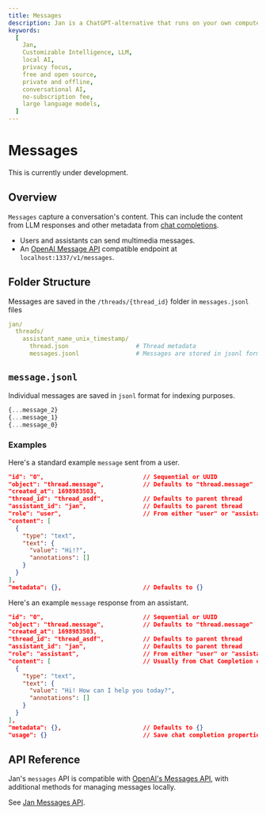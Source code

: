 ```yaml
---
title: Messages
description: Jan is a ChatGPT-alternative that runs on your own computer, with a local API server.
keywords:
  [
    Jan,
    Customizable Intelligence, LLM,
    local AI,
    privacy focus,
    free and open source,
    private and offline,
    conversational AI,
    no-subscription fee,
    large language models,
  ]
---
```



# Messages

<Callout type='warning'>
  This is currently under development.
</Callout>

## Overview

`Messages` capture a conversation's content. This can include the content from LLM responses and other metadata from [chat completions](/specs/chats).

- Users and assistants can send multimedia messages.
- An [OpenAI Message API](https://platform.openai.com/docs/api-reference/messages) compatible endpoint at `localhost:1337/v1/messages`.

## Folder Structure

Messages are saved in the `/threads/{thread_id}` folder in `messages.jsonl` files

```yaml
jan/
  threads/
    assistant_name_unix_timestamp/
      thread.json                   # Thread metadata
      messages.jsonl                # Messages are stored in jsonl format
```

## `message.jsonl`

Individual messages are saved in `jsonl` format for indexing purposes.

```js
{...message_2}
{...message_1}
{...message_0}
```

### Examples

Here's a standard example `message` sent from a user.

```json
"id": "0",                            // Sequential or UUID
"object": "thread.message",           // Defaults to "thread.message"
"created_at": 1698983503,
"thread_id": "thread_asdf",           // Defaults to parent thread
"assistant_id": "jan",                // Defaults to parent thread
"role": "user",                       // From either "user" or "assistant"
"content": [
  {
    "type": "text",
    "text": {
      "value": "Hi!?",
      "annotations": []
    }
  }
],
"metadata": {},                       // Defaults to {}
```

Here's an example `message` response from an assistant.

```json
"id": "0",                            // Sequential or UUID
"object": "thread.message",           // Defaults to "thread.message"
"created_at": 1698983503,
"thread_id": "thread_asdf",           // Defaults to parent thread
"assistant_id": "jan",                // Defaults to parent thread
"role": "assistant",                  // From either "user" or "assistant"
"content": [                          // Usually from Chat Completion obj
  {
    "type": "text",
    "text": {
      "value": "Hi! How can I help you today?",
      "annotations": []
    }
  }
],
"metadata": {},                       // Defaults to {}
"usage": {}                           // Save chat completion properties https://platform.openai.com/docs/api-reference/chat/object
```

## API Reference

Jan's `messages` API is compatible with [OpenAI's Messages API](https://platform.openai.com/docs/api-reference/messages), with additional methods for managing messages locally.

See [Jan Messages API](https://jan.ai/api-reference#tag/Messages).
